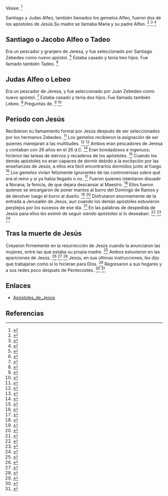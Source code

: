 Véase: <ref>{{lib|LU|143|3|5}}</ref> 

Santiago y Judas Alfeo, también llamados los gemelos Alfeo, fueron dos de los apóstoles de Jesús.Su madre se llamaba María y su padre Alfeo. <ref>{{lib|LU|138|4|1}}</ref> <ref>{{lib|LU|189|4|4}}</ref> <ref>{{lib|LU|190|3|1}}</ref> 

== {{anchor|Santiago_o_Jacobo_Alfeo_o_Tadeo}} Santiago o Jacobo Alfeo o Tadeo ==

Era un pescador y granjero de Jeresa, y fue seleccionado por Santiago Zebedeo como nuevo apóstol. <ref>{{lib|LU|138|2|6}}</ref> Estaba casado y tenía tres hijos. Fue llamado también Tadeo. <ref>{{lib|LU|139|10|1,5}}</ref> 

== {{anchor|Judas_Alfeo_o_Lebeo}} Judas Alfeo o Lebeo ==

Era un pescador de Jeresa, y fue seleccionado por Juan Zebedeo como nuevo apóstol. <ref>{{lib|LU|138|2|7}}</ref> Estaba casado y tenía dos hijos. Fue llamado también Lebeo. <ref>{{lib|LU|139|9|1,5}}</ref> Preguntas de. <ref>{{lib|LU|139|9|10}}</ref> <ref>{{lib|LU|180|4|4-6}}</ref> 

== {{anchor|Período_con_Jesús}} Período con Jesús ==

Recibieron su llamamiento formal por Jesús después de ser seleccionados por los hermanos Zebedeo. <ref>{{lib|LU|138|4}}</ref> Los gemelos recibieron la asignación de ser quienes manejaran a las multitudes. <ref>{{lib|LU|138|10|8}}</ref> <ref>{{lib|LU|141|3|2}}</ref> Ambos eran pescadores de Jeresa y contaban con 26 años en el 26 d.C. <ref>{{lib|LU|139|9|1}}</ref> Eran bondadosos e ingenuos; hicieron las tareas de siervos y recaderos de los apóstoles. <ref>{{lib|LU|139|9|3-8}}</ref> Cuando los demás apóstoles no eran capaces de dormir debido a la excitación por las enseñanzas de Jesús, a ellos era fácil encontrarlos dormidos junto al fuego. <ref>{{lib|LU|140|6|14}}</ref> Los gemelos vivían felizmente ignorantes de las controversias sobre qué era el reino y si ya había llegado o no. <ref>{{lib|LU|144|1|7}}</ref> Fueron quienes intentaron disuadir a Norana, la fenicia, de que dejara descansar al Maestro. <ref>{{lib|LU|156|1|3}}</ref> Ellos fueron quienes se encargaron de poner mantos al burro del Domingo de Ramos y de devolver luego el burro al dueño. <ref>{{lib|LU|172|3|9}}</ref> <ref>{{lib|LU|172|4|1}}</ref> Disfrutaron enormemente de la entrada a Jerusalén de Jesús, aun cuando los demás apóstoles estuvieron perplejos por los sucesos de ese día. <ref>{{lib|LU|172|5|11}}</ref> En las palabras de despedida de Jesús para ellos les eximió de seguir siendo apóstoles si lo deseaban. <ref>{{lib|LU|174|0|2}}</ref> <ref>{{lib|LU|181|2|19}}</ref> <ref>{{lib|LU|192|2|13}}</ref> 

== {{anchor|Tras_la_muerte_de_Jesús}} Tras la muerte de Jesús ==

Creyeron firmemente en la resurrección de Jesús cuando la anunciaron las mujeres, entre las que estaba su propia madre. <ref>{{lib|LU|191|0|11}}</ref> Ambos estuvieron en las apariciones de Jesús. <ref>{{lib|LU|191|2|5}}</ref> <ref>{{lib|LU|192|1-4}}</ref> <ref>{{lib|LU|193|0|3,5}}</ref> Jesús, en sus últimas instrucciones, les dijo que trabajaran como si lo hicieran para Dios. <ref>{{lib|LU|192|2|13}}</ref> Regresaron a sus hogares y a sus redes poco después de Pentecostés. <ref>{{lib|LU|192|4|7}}</ref> <ref>{{lib|LU|193|6|4}}</ref> 

== Enlaces ==

* [[Apóstoles_de_Jesús]]


== Referencias ==
<references />
